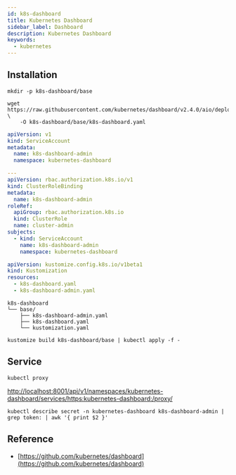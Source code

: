 ```yaml
---
id: k8s-dashboard
title: Kubernetes Dashboard
sidebar_label: Dashboard
description: Kubernetes Dashboard
keywords:
  - kubernetes
---
```


## Installation

```shell
mkdir -p k8s-dashboard/base
```

```shell
wget https://raw.githubusercontent.com/kubernetes/dashboard/v2.4.0/aio/deploy/recommended.yaml \
    -O k8s-dashboard/base/k8s-dashboard.yaml
```

```yaml title="k8s-dashboard/base/k8s-dashboard-admin.yaml"
apiVersion: v1
kind: ServiceAccount
metadata:
  name: k8s-dashboard-admin
  namespace: kubernetes-dashboard

---
apiVersion: rbac.authorization.k8s.io/v1
kind: ClusterRoleBinding
metadata:
  name: k8s-dashboard-admin
roleRef:
  apiGroup: rbac.authorization.k8s.io
  kind: ClusterRole
  name: cluster-admin
subjects:
  - kind: ServiceAccount
    name: k8s-dashboard-admin
    namespace: kubernetes-dashboard
```

```yaml title="k8s-dashboard/base/kustomization.yaml"
apiVersion: kustomize.config.k8s.io/v1beta1
kind: Kustomization
resources:
  - k8s-dashboard.yaml
  - k8s-dashboard-admin.yaml
```

```shell
k8s-dashboard
└── base/
    ├── k8s-dashboard-admin.yaml
    ├── k8s-dashboard.yaml
    └── kustomization.yaml
```

```shell
kustomize build k8s-dashboard/base | kubectl apply -f -
```

## Service

```shell
kubectl proxy
```

[http://localhost:8001/api/v1/namespaces/kubernetes-dashboard/services/https:kubernetes-dashboard:/proxy/](http://localhost:8001/api/v1/namespaces/kubernetes-dashboard/services/https:kubernetes-dashboard:/proxy/)

```shell
kubectl describe secret -n kubernetes-dashboard k8s-dashboard-admin | grep token: | awk '{ print $2 }'
```

## Reference

- [https://github.com/kubernetes/dashboard](https://github.com/kubernetes/dashboard)
